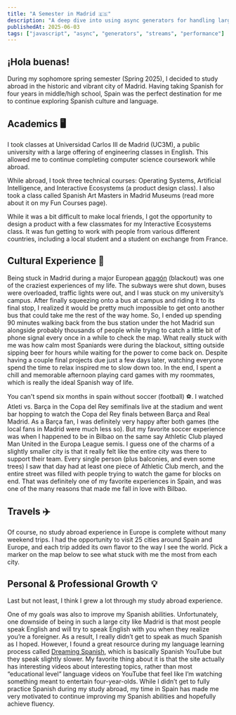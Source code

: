 ```yaml
---
title: "A Semester in Madrid 🇪🇸"
description: "A deep dive into using async generators for handling large data streams efficiently"
publishedAt: 2025-06-03
tags: ["javascript", "async", "generators", "streams", "performance"]
---
```


## ¡Hola buenas!

During my sophomore spring semester (Spring 2025), I decided to study abroad in the historic and vibrant city of Madrid. Having taking Spanish for four years in middle/high school, Spain was the perfect destination for me to continue exploring Spanish culture and language.


## Academics 🖥️

I took classes at Universidad Carlos III de Madrid (UC3M), a public university with a large offering of engineering classes in English. This allowed me to continue completing computer science coursework while abroad.

While abroad, I took three technical courses: Operating Systems, Artificial Intelligence, and Interactive Ecosystems (a product design class). I also took a class called Spanish Art Masters in Madrid Museums (read more about it on my Fun Courses page).

While it was a bit difficult to make local friends, I got the opportunity to design a product with a few classmates for my Interactive Ecosystems class. It was fun getting to work with people from various different countries, including a local student and a student on exchange from France.


## Cultural Experience 💃

Being stuck in Madrid during a major European <a href="https://www.nytimes.com/2025/04/28/world/europe/power-outage-spain-portugal-france.html?unlocked_article_code=1.c08.OOQ_.99mjMqH1o1rC&smid=url-share" target="_blank" rel="noopener noreferrer">apagón</a> (blackout) was one of the craziest experiences of my life. The subways were shut down, buses were overloaded, traffic lights were out, and I was stuck on my university’s campus. After finally squeezing onto a bus at campus and riding it to its final stop, I realized it would be pretty much impossible to get onto another bus that could take me the rest of the way home. So, I ended up spending 90 minutes walking back from the bus station under the hot Madrid sun alongside probably thousands of people while trying to catch a little bit of phone signal every once in a while to check the map. What really stuck with me was how calm most Spaniards were during the blackout, sitting outside sipping beer for hours while waiting for the power to come back on. Despite having a couple final projects due just a few days later, watching everyone spend the time to relax inspired me to slow down too. In the end, I spent a chill and memorable afternoon playing card games with my roommates, which is really the ideal Spanish way of life.

You can't spend six months in spain without soccer (football) ⚽️. I watched Atleti vs. Barça in the Copa del Rey semifinals live at the stadium and went bar hopping to watch the Copa del Rey finals between Barça and Real Madrid. As a Barça fan, I was definitely very happy after both games (the local fans in Madrid were much less so). But my favorite soccer experience was when I happened to be in Bilbao on the same say Athletic Club played Man United in the Europa League semis. I guess one of the charms of a slightly smaller city is that it really felt like the entire city was there to support their team. Every single person (plus balconies, and even some trees) I saw that day had at least one piece of Athletic Club merch, and the entire street was filled with people trying to watch the game for blocks on end. That was definitely one of my favorite experiences in Spain, and was one of the many reasons that made me fall in love with Bilbao.


## Travels ✈️

Of course, no study abroad experience in Europe is complete without many weekend trips. I had the opportunity to visit 25 cities around Spain and Europe, and each trip added its own flavor to the way I see the world. Pick a marker on the map below to see what stuck with me the most from each city.


<StudyAbroadMap />


## Personal & Professional Growth 💡

Last but not least, I think I grew a lot through my study abroad experience.

One of my goals was also to improve my Spanish abilities. Unfortunately, one downside of being in such a large city like Madrid is that most people speak English and will try to speak English with you when they realize you’re a foreigner. As a result, I really didn’t get to speak as much Spanish as I hoped. However, I found a great resource during my language learning process called <a href="https://www.dreamingspanish.com/" target="_blank" rel="noopener noreferrer">Dreaming Spanish</a>, which is basically Spanish YouTube but they speak slightly slower. My favorite thing about it is that the site actually has interesting videos about interesting topics, rather than most “educational level” language videos on YouTube that feel like I’m watching something meant to entertain four-year-olds. While I didn’t get to fully practice Spanish during my study abroad, my time in Spain has made me very motivated to continue improving my Spanish abilities and hopefully achieve fluency.